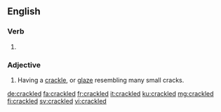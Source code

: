 ==English==

===Verb===
{{head|en|verb form}}

# {{en-past of|crackle}}

===Adjective===
{{en-adj|-}}

# {{label|en|pottery}} Having a [[crackle]], or [[glaze]] resembling many small cracks.

[[de:crackled]]
[[fa:crackled]]
[[fr:crackled]]
[[it:crackled]]
[[ku:crackled]]
[[mg:crackled]]
[[fi:crackled]]
[[sv:crackled]]
[[vi:crackled]]